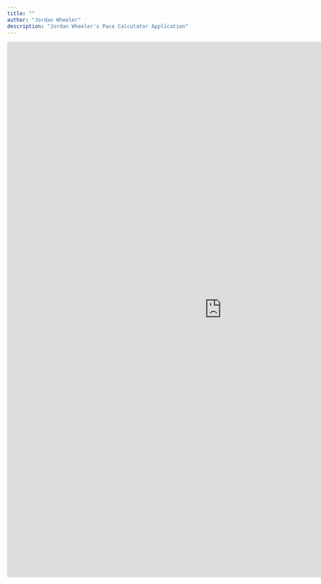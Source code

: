```yaml
---
title: ""
author: "Jordan Wheeler"
description: "Jordan Wheeler's Pace Calculator Application"
---
```


<meta name="author" content="Jordan Wheeler">
<meta name="keywords" content="Running, Running Calculator, Pace Calculator, VO2Max, Race Predictor">
<meta name="description" content="Jordan Wheeler's Pace Calculator Application">

<!-- Global site tag (gtag.js) - Google Analytics -->
<script async src="https://www.googletagmanager.com/gtag/js?id=UA-123245200-1"></script>
<script>
  window.dataLayer = window.dataLayer || [];
  function gtag(){dataLayer.push(arguments);}
  gtag('js', new Date());

  gtag('config', 'UA-123245200-1');
</script>


<div align="center">
<iframe src="http://159.65.226.102:3838/PaceCalculator/" scrolling="yes" frameborder="no" width="1000" height="1250"></iframe>
</div>